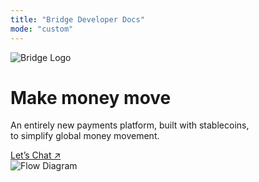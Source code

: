 ```yaml
---
title: "Bridge Developer Docs"
mode: "custom"
---
```


<div className="min-h-screen bg-gradient-to-b from-[#d4f2ef] via-[#f7fafc] to-white text-gray-900">
  <div className="max-w-7xl mx-auto px-6 pt-24 pb-10 text-center">
    <img src="/logo/bridge_logo.png" alt="Bridge Logo" className="h-10 mx-auto mb-6" />
    <h1 className="text-5xl md:text-6xl font-light tracking-tight mb-4">
      Make money move
    </h1>
    <p className="text-base md:text-lg text-gray-600 tracking-wide mb-6">
      An entirely new payments platform, built with stablecoins,<br />
      to simplify global money movement.
    </p>
    <a href="https://cal.com/bridge/chat" className="inline-block mt-4 px-5 py-2.5 bg-[#00b6ff] text-white font-medium rounded-full shadow hover:bg-[#009fe0] transition">
      Let’s Chat ↗
    </a>
  </div>

  <!-- Flow diagram -->
  <div className="max-w-6xl mx-auto mt-12 px-4 pb-24">
    <img
      src="https://cdn.prod.website-files.com/66c78bffc753432b33c4f61a/685da1a02062ae306148c4e9_NewIllustration.png"
      alt="Flow Diagram"
      className="w-full max-w-4xl mx-auto"
    />
  </div>
</div>
